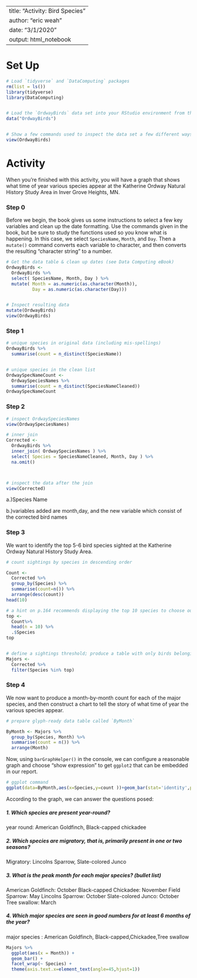 
---
title: "Activity: Bird Species"
author: "eric weah"
date: "3/1/2020"
output: html_notebook
---


# Set Up

```r
# Load `tidyverse` and `DataComputing` packages
rm(list = ls())
library(tidyverse)
library(DataComputing)


# Load the `OrdwayBirds` data set into your RStudio environment from the `DataComputing` package
data("OrdwayBirds")


# Show a few commands used to inspect the data set a few different ways
view(OrdwayBirds)


```

# Activity

When you're finished with this activity, you will have a graph that shows what time of year various species appear at the Katherine Ordway Natural History Study Area in Inver Grove Heights, MN.

### Step 0

Before we begin, the book gives us some instructions to select a few key variables and clean up the date formatting.  Use the commands given in the book, but be sure to study the functions used so you know what is happening.  In this case, we select `SpeciesName`, `Month`, and `Day`. Then a `mutate()` command converts each variable to character, and then converts the resulting "character string" to a number.

```r
# Get the data table & clean up dates (see Data Computing eBook)
OrdwayBirds <-
  OrdwayBirds %>%
  select( SpeciesName, Month, Day ) %>%
  mutate( Month = as.numeric(as.character(Month)), 
          Day = as.numeric(as.character(Day)))


# Inspect resulting data
mutate(OrdwayBirds)
view(OrdwayBirds)

```



### Step 1




```r
# unique species in original data (including mis-spellings)
OrdwayBirds %>%
  summarise(count = n_distinct(SpeciesName))


# unique species in the clean list
OrdwaySpecNameCount <-
  OrdwaySpeciesNames %>%
  summarise(count = n_distinct(SpeciesNameCleaned))
OrdwaySpecNameCount 


```


### Step 2
  



```r
# inspect OrdwaySpeciesNames
view(OrdwaySpeciesNames)

# inner join
Corrected <-
  OrdwayBirds %>%
  inner_join( OrdwaySpeciesNames ) %>% 
  select( Species = SpeciesNameCleaned, Month, Day ) %>%
  na.omit() 



# inspect the data after the join
view(Corrected)

```
a.)Species Name

b.)variables added are month,day, and the new variable which consist of the corrected bird names

### Step 3

We want to identify the top 5-6 bird species sighted at the Katherine Ordway Natural History Study Area.

```r
# count sightings by species in descending order

Count <- 
  Corrected %>% 
  group_by(Species) %>% 
  summarise(count=n()) %>%
  arrange(desc(count))
head(10)

# a hint on p.164 recommends displaying the top 10 species to choose our threshold
top <-
  Count%>% 
  head(n = 10) %>% 
  .$Species
top


# define a sightings threshold; produce a table with only birds belonging to major species
Majors <-
  Corrected %>% 
  filter(Species %in% top)

```

### Step 4

We now want to produce a month-by-month count for each of the major species, and then construct a chart to tell the story of what time of year the various species appear.

```r
# prepare glyph-ready data table called `ByMonth`

ByMonth <- Majors %>%
  group_by(Species, Month) %>%
  summarise(count = n()) %>%
  arrange(Month)
```

Now, using `barGraphHelper()` in the console, we can configure a reasonable graph and choose "show expression" to get `ggplot2` that can be embedded in our report.



```r
# ggplot command
ggplot(data=ByMonth,aes(x=Species,y=count ))+geom_bar(stat='identity',position='stack', width=.9) 

```

According to the graph, we can answer the questions posed:

##### 1. Which species are present year-round?  
year round: American Goldfinch, Black-capped chickadee

##### 2. Which species are migratory, that is, primarily present in one or two seasons?
Migratory: Lincolns Sparrow, Slate-colored Junco



##### 3. What is the peak month for each major species? (bullet list)
American Goldfinch: October
Black-capped Chickadee: November
Field Sparrow: May
Lincolns Sparrow: October
Slate-colored Junco: October
Tree swallow: March



##### 4. Which major species are seen in good numbers for at least 6 months of the year?
major species : American Goldfinch, Black-capped,Chickadee,Tree swallow


```r
Majors %>% 
  ggplot(aes(x = Month)) +
  geom_bar() +
  facet_wrap(~ Species) +
  theme(axis.text.x=element_text(angle=45,hjust=1))

```


